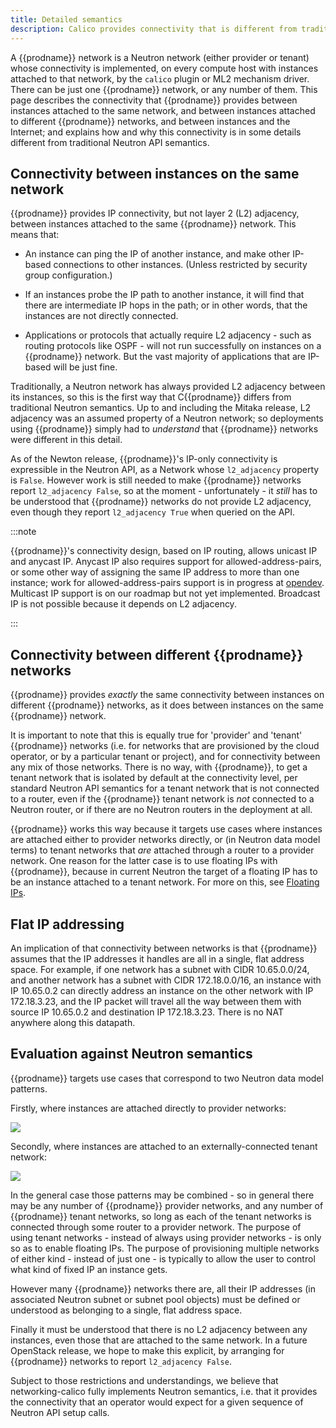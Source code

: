 ```yaml
---
title: Detailed semantics
description: Calico provides connectivity that is different from traditional Neutron API semantics.
---
```


A {{prodname}} network is a Neutron network (either provider or tenant) whose
connectivity is implemented, on every compute host with instances attached to
that network, by the `calico` plugin or ML2 mechanism driver. There can be
just one {{prodname}} network, or any number of them. This page describes the
connectivity that {{prodname}} provides between instances attached to the same
network, and between instances attached to different {{prodname}} networks, and
between instances and the Internet; and explains how and why this connectivity
is in some details different from traditional Neutron API semantics.

## Connectivity between instances on the same network

{{prodname}} provides IP connectivity, but not layer 2 (L2) adjacency, between
instances attached to the same {{prodname}} network. This means that:

- An instance can ping the IP of another instance, and make other IP-based
  connections to other instances. (Unless restricted by security group
  configuration.)

- If an instances probe the IP path to another instance, it will find that
  there are intermediate IP hops in the path; or in other words, that the
  instances are not directly connected.

- Applications or protocols that actually require L2 adjacency - such as
  routing protocols like OSPF - will not run successfully on instances on a
  {{prodname}} network. But the vast majority of applications that are IP-based will
  be just fine.

Traditionally, a Neutron network has always provided L2 adjacency between its
instances, so this is the first way that C{{prodname}} differs from traditional
Neutron semantics. Up to and including the Mitaka release, L2 adjacency was an
assumed property of a Neutron network; so deployments using {{prodname}} simply had
to _understand_ that {{prodname}} networks were different in this detail.

As of the Newton release, {{prodname}}'s IP-only connectivity is expressible in the
Neutron API, as a Network whose `l2_adjacency` property is `False`.
However work is still needed to make {{prodname}} networks report `l2_adjacency False`, so at the moment - unfortunately - it _still_ has to be understood that
{{prodname}} networks do not provide L2 adjacency, even though they report
`l2_adjacency True` when queried on the API.

:::note

{{prodname}}'s connectivity design, based on IP routing, allows unicast IP
and anycast IP. Anycast IP also requires support for allowed-address-pairs,
or some other way of assigning the same IP address to more than one instance;
work for allowed-address-pairs support is in progress at [opendev](https://review.openstack.org/#/c/344008/).
Multicast IP support is on our roadmap but not yet implemented. Broadcast IP
is not possible because it depends on L2 adjacency.

:::

## Connectivity between different {{prodname}} networks

{{prodname}} provides _exactly_ the same connectivity between instances on different
{{prodname}} networks, as it does between instances on the same {{prodname}} network.

It is important to note that this is equally true for 'provider' and 'tenant'
{{prodname}} networks (i.e. for networks that are provisioned by the cloud operator,
or by a particular tenant or project), and for connectivity between any mix of
those networks. There is no way, with {{prodname}}, to get a tenant network that is
isolated by default at the connectivity level, per standard Neutron API
semantics for a tenant network that is not connected to a router, even if the
{{prodname}} tenant network is _not_ connected to a Neutron router, or if there are
no Neutron routers in the deployment at all.

{{prodname}} works this way because it targets use cases where instances are attached
either to provider networks directly, or (in Neutron data model terms) to
tenant networks that _are_ attached through a router to a provider network.
One reason for the latter case is to use floating IPs with {{prodname}}, because in
current Neutron the target of a floating IP has to be an instance attached to a
tenant network. For more on this, see [Floating IPs](floating-ips.mdx).

## Flat IP addressing

An implication of that connectivity between networks is that {{prodname}} assumes
that the IP addresses it handles are all in a single, flat address space. For
example, if one network has a subnet with CIDR 10.65.0.0/24, and another
network has a subnet with CIDR 172.18.0.0/16, an instance with IP 10.65.0.2 can
directly address an instance on the other network with IP 172.18.3.23, and the
IP packet will travel all the way between them with source IP 10.65.0.2 and
destination IP 172.18.3.23. There is no NAT anywhere along this datapath.

## Evaluation against Neutron semantics

{{prodname}} targets use cases that correspond to two Neutron data model patterns.

Firstly, where instances are attached directly to provider networks:

![](/img/calico/networking-calico/calico-provider.png)

Secondly, where instances are attached to an externally-connected tenant
network:

![](/img/calico/networking-calico/calico-tenant.png)

In the general case those patterns may be combined - so in general there may be
any number of {{prodname}} provider networks, and any number of {{prodname}} tenant
networks, so long as each of the tenant networks is connected through some
router to a provider network. The purpose of using tenant networks - instead
of always using provider networks - is only so as to enable floating IPs. The
purpose of provisioning multiple networks of either kind - instead of just
one - is typically to allow the user to control what kind of fixed IP an
instance gets.

However many {{prodname}} networks there are, all their IP addresses (in associated
Neutron subnet or subnet pool objects) must be defined or understood as
belonging to a single, flat address space.

Finally it must be understood that there is no L2 adjacency between any
instances, even those that are attached to the same network. In a future
OpenStack release, we hope to make this explicit, by arranging for {{prodname}}
networks to report `l2_adjacency False`.

Subject to those restrictions and understandings, we believe that
networking-calico fully implements Neutron semantics, i.e. that it provides the
connectivity that an operator would expect for a given sequence of Neutron API
setup calls.
